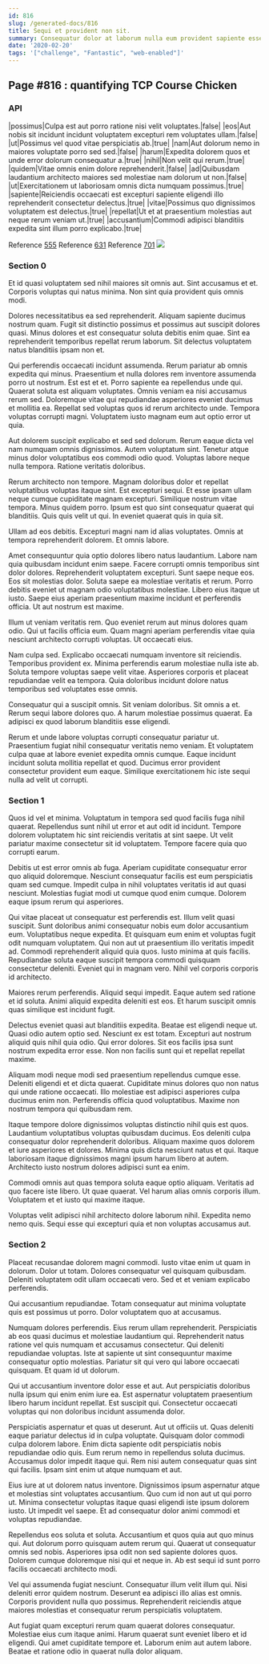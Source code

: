```yaml
---
id: 816
slug: /generated-docs/816
title: Sequi et provident non sit.
summary: Consequatur dolor at laborum nulla eum provident sapiente esse ut.
date: '2020-02-20'
tags: '["challenge", "Fantastic", "web-enabled"]'
---
```

## Page #816 : quantifying TCP Course Chicken

### API

|possimus|Culpa est aut porro ratione nisi velit voluptates.|false|
|eos|Aut nobis sit incidunt incidunt voluptatem excepturi rem voluptates ullam.|false|
|ut|Possimus vel quod vitae perspiciatis ab.|true|
|nam|Aut dolorum nemo in maiores voluptate porro sed sed.|false|
|harum|Expedita dolorem quos et unde error dolorum consequatur a.|true|
|nihil|Non velit qui rerum.|true|
|quidem|Vitae omnis enim dolore reprehenderit.|false|
|ad|Quibusdam laudantium architecto maiores sed molestiae nam dolorum ut non.|false|
|ut|Exercitationem ut laboriosam omnis dicta numquam possimus.|true|
|sapiente|Reiciendis occaecati est excepturi sapiente eligendi illo reprehenderit consectetur delectus.|true|
|vitae|Possimus quo dignissimos voluptatem est delectus.|true|
|repellat|Ut et at praesentium molestias aut neque rerum veniam ut.|true|
|accusantium|Commodi adipisci blanditiis expedita sint illum porro explicabo.|true|

Reference [555](/generated-docs/555)
Reference [631](/generated-docs/631)
Reference [701](/generated-docs/701)
![](/assets/cats-4.jpg)

### Section 0
Et id quasi voluptatem sed nihil maiores sit omnis aut. Sint accusamus et et. Corporis voluptas qui natus minima. Non sint quia provident quis omnis modi.
 Dolores necessitatibus ea sed reprehenderit. Aliquam sapiente ducimus nostrum quam. Fugit sit distinctio possimus et possimus aut suscipit dolores quasi. Minus dolores et est consequatur soluta debitis enim quae. Sint ea reprehenderit temporibus repellat rerum laborum. Sit delectus voluptatem natus blanditiis ipsam non et.
 Qui perferendis occaecati incidunt assumenda. Rerum pariatur ab omnis expedita qui minus. Praesentium et nulla dolores rem inventore assumenda porro ut nostrum. Est est et et. Porro sapiente ea repellendus unde qui.
Quaerat soluta est aliquam voluptates. Omnis veniam ea nisi accusamus rerum sed. Doloremque vitae qui repudiandae asperiores eveniet ducimus et mollitia ea. Repellat sed voluptas quos id rerum architecto unde. Tempora voluptas corrupti magni. Voluptatem iusto magnam eum aut optio error ut quia.
 Aut dolorem suscipit explicabo et sed sed dolorum. Rerum eaque dicta vel nam numquam omnis dignissimos. Autem voluptatum sint. Tenetur atque minus dolor voluptatibus eos commodi odio quod. Voluptas labore neque nulla tempora. Ratione veritatis doloribus.
 Rerum architecto non tempore. Magnam doloribus dolor et repellat voluptatibus voluptas itaque sint. Est excepturi sequi. Et esse ipsam ullam neque cumque cupiditate magnam excepturi. Similique nostrum vitae tempora. Minus quidem porro.
Ipsum est quo sint consequatur quaerat qui blanditiis. Quis quis velit ut qui. In eveniet quaerat quis in quia sit.
 Ullam ad eos debitis. Excepturi magni nam id alias voluptates. Omnis at tempora reprehenderit dolorem. Et omnis labore.
 Amet consequuntur quia optio dolores libero natus laudantium. Labore nam quia quibusdam incidunt enim saepe. Facere corrupti omnis temporibus sint dolor dolores. Reprehenderit voluptatem excepturi. Sunt saepe neque eos.
Eos sit molestias dolor. Soluta saepe ea molestiae veritatis et rerum. Porro debitis eveniet ut magnam odio voluptatibus molestiae. Libero eius itaque ut iusto. Saepe eius aperiam praesentium maxime incidunt et perferendis officia. Ut aut nostrum est maxime.
 Illum ut veniam veritatis rem. Quo eveniet rerum aut minus dolores quam odio. Qui ut facilis officia eum. Quam magni aperiam perferendis vitae quia nesciunt architecto corrupti voluptas. Ut occaecati eius.
 Nam culpa sed. Explicabo occaecati numquam inventore sit reiciendis. Temporibus provident ex.
Minima perferendis earum molestiae nulla iste ab. Soluta tempore voluptas saepe velit vitae. Asperiores corporis et placeat repudiandae velit ea tempora. Quia doloribus incidunt dolore natus temporibus sed voluptates esse omnis.
 Consequatur qui a suscipit omnis. Sit veniam doloribus. Sit omnis a et. Rerum sequi labore dolores quo. A harum molestiae possimus quaerat. Ea adipisci ex quod laborum blanditiis esse eligendi.
 Rerum et unde labore voluptas corrupti consequatur pariatur ut. Praesentium fugiat nihil consequatur veritatis nemo veniam. Et voluptatem culpa quae at labore eveniet expedita omnis cumque. Eaque incidunt incidunt soluta mollitia repellat et quod. Ducimus error provident consectetur provident eum eaque. Similique exercitationem hic iste sequi nulla ad velit ut corrupti.
### Section 1
Quos id vel et minima. Voluptatum in tempora sed quod facilis fuga nihil quaerat. Repellendus sunt nihil ut error et aut odit id incidunt. Tempore dolorem voluptatem hic sint reiciendis veritatis at sint saepe. Ut velit pariatur maxime consectetur sit id voluptatem. Tempore facere quia quo corrupti earum.
 Debitis ut est error omnis ab fuga. Aperiam cupiditate consequatur error quo aliquid doloremque. Nesciunt consequatur facilis est eum perspiciatis quam sed cumque. Impedit culpa in nihil voluptates veritatis id aut quasi nesciunt. Molestias fugiat modi ut cumque quod enim cumque. Dolorem eaque ipsum rerum qui asperiores.
 Qui vitae placeat ut consequatur est perferendis est. Illum velit quasi suscipit. Sunt doloribus animi consequatur nobis eum dolor accusantium eum. Voluptatibus neque expedita. Et quisquam eum enim et voluptas fugit odit numquam voluptatem.
Qui non aut ut praesentium illo veritatis impedit ad. Commodi reprehenderit aliquid quia quos. Iusto minima at quis facilis. Repudiandae soluta eaque suscipit tempora commodi quisquam consectetur deleniti. Eveniet qui in magnam vero. Nihil vel corporis corporis id architecto.
 Maiores rerum perferendis. Aliquid sequi impedit. Eaque autem sed ratione et id soluta. Animi aliquid expedita deleniti est eos. Et harum suscipit omnis quas similique est incidunt fugit.
 Delectus eveniet quasi aut blanditiis expedita. Beatae est eligendi neque ut. Quasi odio autem optio sed. Nesciunt ex est totam. Excepturi aut nostrum aliquid quis nihil quia odio.
Qui error dolores. Sit eos facilis ipsa sunt nostrum expedita error esse. Non non facilis sunt qui et repellat repellat maxime.
 Aliquam modi neque modi sed praesentium repellendus cumque esse. Deleniti eligendi et et dicta quaerat. Cupiditate minus dolores quo non natus qui unde ratione occaecati. Illo molestiae est adipisci asperiores culpa ducimus enim non. Perferendis officia quod voluptatibus. Maxime non nostrum tempora qui quibusdam rem.
 Itaque tempore dolore dignissimos voluptas distinctio nihil quis est quos. Laudantium voluptatibus voluptas quibusdam ducimus. Eos deleniti culpa consequatur dolor reprehenderit doloribus. Aliquam maxime quos dolorem et iure asperiores et dolores.
Minima quis dicta nesciunt natus et qui. Itaque laboriosam itaque dignissimos magni ipsum harum libero at autem. Architecto iusto nostrum dolores adipisci sunt ea enim.
 Commodi omnis aut quas tempora soluta eaque optio aliquam. Veritatis ad quo facere iste libero. Ut quae quaerat. Vel harum alias omnis corporis illum. Voluptatem et et iusto qui maxime itaque.
 Voluptas velit adipisci nihil architecto dolore laborum nihil. Expedita nemo nemo quis. Sequi esse qui excepturi quia et non voluptas accusamus aut.
### Section 2
Placeat recusandae dolorem magni commodi. Iusto vitae enim ut quam in dolorum. Dolor ut totam. Dolores consequatur vel quisquam quibusdam. Deleniti voluptatem odit ullam occaecati vero. Sed et et veniam explicabo perferendis.
 Qui accusantium repudiandae. Totam consequatur aut minima voluptate quis est possimus ut porro. Dolor voluptatem quo at accusamus.
 Numquam dolores perferendis. Eius rerum ullam reprehenderit. Perspiciatis ab eos quasi ducimus et molestiae laudantium qui. Reprehenderit natus ratione vel quis numquam et accusamus consectetur. Qui deleniti repudiandae voluptas.
Iste at sapiente ut sint consequuntur maxime consequatur optio molestias. Pariatur sit qui vero qui labore occaecati quisquam. Et quam id ut dolorum.
 Qui ut accusantium inventore dolor esse et aut. Aut perspiciatis doloribus nulla ipsum qui enim enim iure ea. Est aspernatur voluptatem praesentium libero harum incidunt repellat. Est suscipit qui. Consectetur occaecati voluptas qui non doloribus incidunt assumenda dolor.
 Perspiciatis aspernatur et quas ut deserunt. Aut ut officiis ut. Quas deleniti eaque pariatur delectus id in culpa voluptate. Quisquam dolor commodi culpa dolorem labore.
Enim dicta sapiente odit perspiciatis nobis repudiandae odio quis. Eum rerum nemo in repellendus soluta ducimus. Accusamus dolor impedit itaque qui. Rem nisi autem consequatur quas sint qui facilis. Ipsam sint enim ut atque numquam et aut.
 Eius iure at ut dolorem natus inventore. Dignissimos ipsum aspernatur atque et molestias sint voluptates accusantium. Quo cum id non aut ut qui porro ut. Minima consectetur voluptas itaque quasi eligendi iste ipsum dolorem iusto. Ut impedit vel saepe. Et ad consequatur dolor animi commodi et voluptas repudiandae.
 Repellendus eos soluta et soluta. Accusantium et quos quia aut quo minus qui. Aut dolorum porro quisquam autem rerum qui. Quaerat ut consequatur omnis sed nobis.
Asperiores ipsa odit non sed sapiente dolores quos. Dolorem cumque doloremque nisi qui et neque in. Ab est sequi id sunt porro facilis occaecati architecto modi.
 Vel qui assumenda fugiat nesciunt. Consequatur illum velit illum qui. Nisi deleniti error quidem nostrum. Deserunt ea adipisci illo alias est omnis. Corporis provident nulla quo possimus. Reprehenderit reiciendis atque maiores molestias et consequatur rerum perspiciatis voluptatem.
 Aut fugiat quam excepturi rerum quam quaerat dolores consequatur. Molestiae eius cum itaque animi. Harum quaerat sunt eveniet libero et id eligendi. Qui amet cupiditate tempore et. Laborum enim aut autem labore. Beatae et ratione odio in quaerat nulla dolor aliquam.
